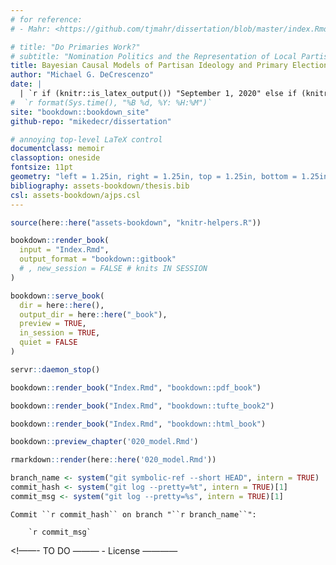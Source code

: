 ```yaml
---
# for reference:
# - Mahr: <https://github.com/tjmahr/dissertation/blob/master/index.Rmd>

# title: "Do Primaries Work?"
# subtitle: "Nomination Politics and the Representation of Local Partisan Preferences" 
title: Bayesian Causal Models of Partisan Ideology and Primary Elections
author: "Michael G. DeCrescenzo"
date: |
  | `r if (knitr::is_latex_output()) "September 1, 2020" else if (knitr::is_html_output()) stringr::str_glue("Compiled {format(Sys.time(), '%B %d, %Y: %H:%M')}")`
#  `r format(Sys.time(), "%B %d, %Y: %H:%M")` 
site: "bookdown::bookdown_site"
github-repo: "mikedecr/dissertation"

# annoying top-level LaTeX control
documentclass: memoir
classoption: oneside
fontsize: 11pt
geometry: "left = 1.25in, right = 1.25in, top = 1.25in, bottom = 1.25in"
bibliography: assets-bookdown/thesis.bib
csl: assets-bookdown/ajps.csl
---
```




```r
source(here::here("assets-bookdown", "knitr-helpers.R"))
```

<!-- BEGIN FRONTMATTER CONTENT -->

<!-- HTML abstract -->


<!-- TeX: roman numbering, not on title page -->
<!-- `r if (knitr::is_latex_output()) include_text("00_frontmatter.rmd")` -->




<!-- R E N D E R I N G 

NOTE: if you move writing into subfolders: 
      setwd(here::here("writing")); render_*(...); setwd(here::here())

-->

```r
bookdown::render_book(
  input = "Index.Rmd", 
  output_format = "bookdown::gitbook"
  # , new_session = FALSE # knits IN SESSION
)
```

```r
bookdown::serve_book(
  dir = here::here(), 
  output_dir = here::here("_book"), 
  preview = TRUE, 
  in_session = TRUE, 
  quiet = FALSE
)
```

```r
servr::daemon_stop()
```

```r
bookdown::render_book("Index.Rmd", "bookdown::pdf_book")
```

```r
bookdown::render_book("Index.Rmd", "bookdown::tufte_book2")
```


```r
bookdown::render_book("Index.Rmd", "bookdown::html_book")
```



```r
bookdown::preview_chapter('020_model.Rmd')
```

```r
rmarkdown::render(here::here('020_model.Rmd'))
```





<!------- TO DO ---------
- Fix this git stuff
------------------------->


<!-- git info  -->
```r
branch_name <- system("git symbolic-ref --short HEAD", intern = TRUE)
commit_hash <- system("git log --pretty=%t", intern = TRUE)[1]
commit_msg <- system("git log --pretty=%s", intern = TRUE)[1]
```


<!-- appears on page 1 if HTML -->
```block
Commit ``r commit_hash`` on branch "``r branch_name``":

    `r commit_msg`
```





<!------- TO DO ---------
- License
------------



